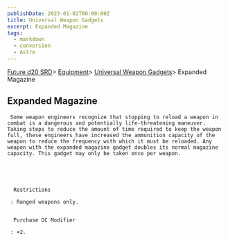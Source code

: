 ```yaml
---
publishDate: 2023-01-02T00:00:00Z
title: Universal Weapon Gadgets
excerpt: Expanded Magazine
tags:
  - markdown
  - conversion
  - Astro
---
```







[Future d20 SRD](/#futureD20)> [Equipment](future-d20-srd-equipment-index)> [Universal Weapon Gadgets](future-d20-srd-equipment-gadgets-universal-weapons-index)> Expanded Magazine
    





## Expanded Magazine
    



     Some weapon engineers recognize that stopping to reload a weapon in combat is a dangerous and potentially life-threatening maneuver. Taking steps to reduce the amount of time required to keep the weapon full, these engineers have increased the ammunition capacity of the weapon to reduce the frequency with which it must be reloaded. Any weapon with the expanded magazine gadget doubles its normal magazine capacity. This gadget may only be taken once per weapon.
    




      Restrictions
     
     : Ranged weapons only.
     

      Purchase DC Modifier
     
     : +2.
    




